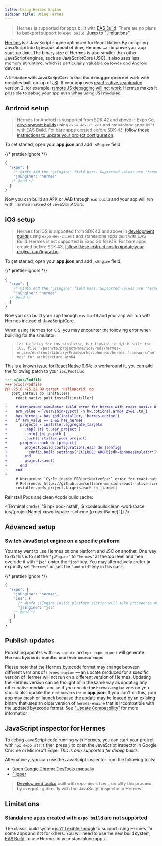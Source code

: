 ```yaml
---
title: Using Hermes Engine
sidebar_title: Using Hermes
---
```



> Hermes is supported for apps built with [EAS Build](/build/introduction). There are no plans to backport support to `expo build`. [Jump to "Limitations"](#limitations).

[Hermes](https://hermesengine.dev/) is a JavaScript engine optimized for React Native. By compiling JavaScript into bytecode ahead of time, Hermes can improve your app start-up time. The binary size of Hermes is also smaller than other JavaScript engines, such as JavaScriptCore (JSC). It also uses less memory at runtime, which is particularly valuable on lower-end Android devices.

A limitation with JavaScriptCore is that the debugger does not work with modules built on top of [JSI](https://github.com/react-native-community/discussions-and-proposals/issues/91). If your app uses [react-native-reanimated](https://github.com/software-mansion/react-native-reanimated) version 2, for example, [remote JS debugging will not work](https://docs.swmansion.com/react-native-reanimated/docs/#known-problems-and-limitations). Hermes makes it possible to debug your app even when using JSI modules.

## Android setup

> Hermes for Android is supported from SDK 42 and above in Expo Go, [development builds](/development/introduction.mdx) using `expo-dev-client` and standalone apps built with EAS Build. For bare apps created before SDK 42, [follow these instructions to update your project configuration](https://expo.fyi/hermes-android-config).

To get started, open your **app.json** and add `jsEngine` field:

{/* prettier-ignore */}
```js
{
  "expo": {
    /* @info Add the "jsEngine" field here. Supported values are "hermes" or "jsc" */
    "jsEngine": "hermes"
   /* @end */
  }
}
```

Now you can build an APK or AAB through `eas build` and your app will run with Hermes instead of JavaScriptCore.

## iOS setup

> Hermes for iOS is supported from SDK 43 and above in [development builds](/development/introduction.mdx) using `expo-dev-client` and standalone apps built with EAS Build. Hermes is not supported in Expo Go for iOS. For bare apps created before SDK 43, [follow these instructions to update your project configuration](https://expo.fyi/hermes-ios-config).

To get started, open your **app.json** and add `jsEngine` field:

{/* prettier-ignore */}
```js
{
  "expo": {
    /* @info Add the "jsEngine" field here. Supported values are "hermes" or "jsc" */
    "jsEngine": "hermes"
  /* @end */
  }
}
```

Now you can build your app through `eas build` and your app will run with Hermes instead of JavaScriptCore.

<Collapsible summary="Are you using an M1 Mac?">

When using Hermes for iOS, you may encounter the following error when building for the simulator:

> `ld: building for iOS Simulator, but linking in dylib built for iOS, file '/path/to/projectName/ios/Pods/hermes-engine/destroot/Library/Frameworks/iphoneos/hermes.framework/hermes' for architecture arm64`

This is [a known issue for React Native 0.64](https://github.com/facebook/hermes/issues/468); to workaround it, you can add the following patch to your `ios/Podfile`:

```diff
--- a/ios/Podfile
+++ b/ios/Podfile
@@ -25,6 +25,22 @@ target 'HelloWorld' do
   post_install do |installer|
     react_native_post_install(installer)

+    # Workaround simulator build error for hermes with react-native 0.64 on mac m1 devices
+    arm_value = `/usr/sbin/sysctl -n hw.optional.arm64 2>&1`.to_i
+    has_hermes = has_pod(installer, 'hermes-engine')
+    if arm_value == 1 && has_hermes
+      projects = installer.aggregate_targets
+        .map{ |t| t.user_project }
+        .uniq{ |p| p.path }
+        .push(installer.pods_project)
+      projects.each do |project|
+        project.build_configurations.each do |config|
+          config.build_settings["EXCLUDED_ARCHS[sdk=iphonesimulator*]"] = config.build_settings["EXCLUDED_ARCHS[sdk=iphonesimulator*]"] + ' arm64'
+        end
+        project.save()
+      end
+    end
+
     # Workaround `Cycle inside FBReactNativeSpec` error for react-native 0.64
     # Reference: https://github.com/software-mansion/react-native-screens/issues/842#issuecomment-812543933
     installer.pods_project.targets.each do |target|
```

Reinstall Pods and clean Xcode build cache:

<Terminal cmd={[
'$ npx pod-install',
'$ xcodebuild clean -workspace ios/{projectName}.xcworkspace -scheme {projectName}'
]} />

</Collapsible>

## Advanced setup

### Switch JavaScript engine on a specific platform

You may want to use Hermes on one platform and JSC on another. One way to do this is to set the `"jsEngine"` to `"hermes"` at the top level and then override it with `"jsc"` under the `"ios"` key. You may alternatively prefer to explicitly set `"hermes"` on just the `"android"` key in this case.

{/* prettier-ignore */}
```js
{
  "expo": {
    "jsEngine": "hermes",
    "ios": {
      /* @info jsEngine inside platform section will take precedence over the common field */
      "jsEngine": "jsc"
    /* @end */
    }
  }
}
```

## Publish updates

Publishing updates with `eas update` and `npx expo export` will generate Hermes bytecode bundles and their source maps.

Please note that the Hermes bytecode format may change between different versions of `hermes-engine` — an update produced for a specific version of Hermes will not run on a different version of Hermes. Updating the Hermes version can be thought of in the same way as updating any other native module, and so if you update the `hermes-engine` version you should also update the `runtimeVersion` in **app.json**. If you don't do this, your app may crash on launch because the update may be loaded by an existing binary that uses an older version of `hermes-engine` that is incompatible with the updated bytecode format. See ["Update Compatibility"](/bare/updating-your-app/#update-compatibility) for more information.

## JavaScript inspector for Hermes

To debug JavaScript code running with Hermes, you can start your project with `npx expo start` then press `j` to open the JavaScript inspector in Google Chrome or Microsoft Edge. _This is only supported for debug builds._

Alternatively, you can use the JavaScript inspector from the following tools:

- [Open Google Chrome DevTools manually](https://reactnative.dev/docs/hermes#debugging-js-on-hermes-using-google-chromes-devtools)
- [Flipper](https://fbflipper.com/)

> [Development builds](/development/introduction.mdx) built with `expo-dev-client` simplify this process by integrating directly with the JavaScript inspector in Hermes.

## Limitations

### Standalone apps created with `expo build` are not supported

The classic build system [isn't flexible enough](https://blog.expo.dev/expo-managed-workflow-in-2021-5b887bbf7dbb) to support using Hermes for some apps and not for others. You will need to use the new build system, [EAS Build](/build/introduction), to use Hermes in your standalone apps.
